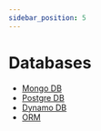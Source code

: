 ```yaml
---
sidebar_position: 5
---
```


# Databases

- [Mongo DB](/docs/database/mongodb)
- [Postgre DB](/docs/database/postgredb)
- [Dynamo DB](/docs/database/dynamodb)
- [ORM](/docs/database/orm)